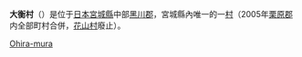 {{日本町村|
自治體名=大衡|
町村=村|
圖像=[[File:OhirajouatoPark-observatory.jpg|240px]]|
圖像說明=[[大衡城|大衡城]]（[[鹽浪館|鹽浪館]]）遺跡|
町村章=[[File:Symbol_of_Ohira_Miyagi.svg|100px]]|
日文原名=大衡村|
平假名=おおひらむら|
羅馬字拼音=Ōhira-mura|
都道府縣=宮城縣|
支廳=|
郡=黑川郡|
編號=04424-5|
面積=60.19|
邊界未定=|
人口=5,516|
統計時間= |
自治體=[[大崎市|大崎市]]、[[大和町|大和町]]、[[大鄉町|大鄉町]]、[[色麻町|色麻町]]|
樹=[[赤松|赤松]]|
花=[[桔梗|桔梗]]|
鳥=|
其他象徵物=|
其他象徵=|
郵遞區號=981-3692|
所在地=黑川郡大衡村大衡字平林62番地|
電話號碼=22-345-5111|
外部連結=http://www.village.ohira.miyagi.jp/index.html/|
經度=|
緯度=|
地圖=|
註記=
}}
'''大衡村'''（{{jpn|j=大衡村|hg=おおひらむら|rm=Ōhira mura|f=y}}）是位于[[日本|日本]][[宮城縣|宮城縣]]中部[[黑川郡|黑川郡]]，宮城縣內唯一的一[[村|村]]（2005年[[栗原郡|栗原郡]]内全部町村合併，[[花山村|花山村]]廢止）。

{{宮城縣}}

[[Category:宮城縣的市町村|Ohira-mura]]